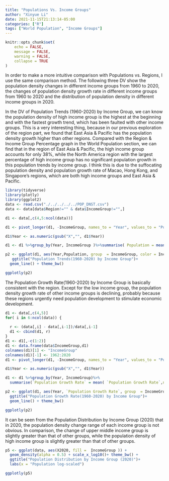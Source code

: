 ```yaml
---
title: "Populations Vs. Income Groups"
author: "Xinyue Li"
date: 2021-11-15T21:13:14-05:00
categories: ["R"]
tags: ["World Population", "Income Groups"]
---
```



```r
knitr::opts_chunk$set(
	echo = FALSE,
	message = FALSE,
	warning = FALSE,
	collapse = TRUE
)
```
In order to make a more intuitive comparison with Populations vs. Regions, I use the same comparison method. The following three DV show the population density changes in different income groups from 1960 to 2020, the changes of population density growth rate in different income groups from 1960 to 2020 and the distribution of population density in different income groups in 2020.


In the DV of Population Trends (1960-2020) by Income Group, we can know the population density of high income group is the highest at the beginning and with the fastest growth trend, which has been faulted with other income groups. This is a very interesting thing, because in our previous exploration of the region part, we found that East Asia & Pacific has the population density growth higher than other regions. Compared with the Region & Income Group Percentage graph in the World Population section, we can find that in the region of East Asia & Pacific, the high income group accounts for only 38%, while the North America region with the largest percentage of high income group has no significant population growth in this population trends by income group. I think this is due to the suffocating population density and population growth rate of Macao, Hong Kong, and Singapore's regions, which are both high income groups and East Asia & Pacific.
```r
library(tidyverse)
library(plotly)
library(ggplot2)
data <- read.csv("./../../../../POP_DNST.csv")
data <- data[data$Region!="" & data$IncomeGroup!="",]

d1 <- data[,c(4,5:ncol(data))]

d1 <- pivot_longer(d1, -IncomeGroup, names_to = "Year", values_to = "Population")

d1$Year <- as.numeric(gsub("X","", d1$Year))

d1 <- d1 %>%group_by(Year, IncomeGroup )%>%summarise( Population = mean( Population,na.rm = T))

p2 <- ggplot(d1, aes(Year,Population, group  = IncomeGroup, color = IncomeGroup)) +
   ggtitle("Population Trends(1960-2020) by Income Group")+
  geom_line() + theme_bw()

ggplotly(p2)
```



The Population Growth Rate(1960-2020) by Income Group is basically consistent with the region. Except for the low income group, the population density growth rate of other income groups is declining, probably because these regions urgently need population development to stimulate economic development.

```r
d1 <- data[,c(4,5)]
for( i in 6:ncol(data)) { 
  
  r <- (data[,i] - data[,i-1])/data[,i-1]
  d1 <- cbind(d1, r)
}
d1 <- d1[,-c(1:2)]
d1 <- data.frame(data$IncomeGroup,d1)
colnames(d1)[1] <- "IncomeGroup"
colnames(d1)[-1] <- 1962:2020
d1 <- pivot_longer(d1, -IncomeGroup, names_to = "Year", values_to = "Population Growth Rate")

d1$Year <- as.numeric(gsub("X","", d1$Year))

d1 <- d1 %>%group_by(Year, IncomeGroup)%>%
  summarise(`Population Growth Rate` = mean( `Population Growth Rate`,na.rm = T))

p2 <- ggplot(d1, aes(Year, `Population Growth Rate`, group  = IncomeGroup, color = IncomeGroup)) +
  ggtitle("Population Growth Rate(1960-2020) by Income Group")+
  geom_line() + theme_bw()

ggplotly(p2)
```


It can be seen from the Population Distribution by Income Group (2020) that in 2020, the population density change range of each income group is not obvious. In comparison, the change of upper middle income group is slightly greater than that of other groups, while the population density of high income group is slightly greater than that of other groups.
```r
p5 <- ggplot(data, aes(X2020, fill =  IncomeGroup )) +
  geom_density(alpha = 0.5) + scale_x_log10()+ theme_bw() +
  ggtitle("Population Distribution by Income Group (2020)")+
  labs(x = "Population log-scaled")

ggplotly(p5)
```

